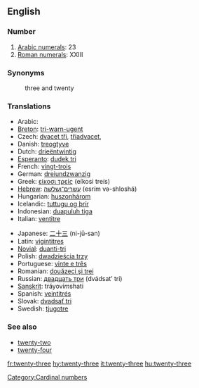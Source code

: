 ==English==

=== Number ===
#[[w:Arabic numerals|Arabic numerals]]: 23
#[[w:Roman numerals|Roman numerals]]: XXIII

=== Synonyms ===
:three and twenty

=== Translations ===
{{top}}
*Arabic: {{ARchar|[[ثلاثة وعشرين]]}} {{Unicode|(θalá:θa w-ʕišrí:n)}}
*[[Breton]]: [[tri-warn-ugent]]
*Czech: [[dvacet tři]], [[třiadvacet]],  
*Danish: [[treogtyve]]
*Dutch: [[drieëntwintig]]
*[[Esperanto]]: [[dudek tri]]
*French: [[vingt-trois]] {{m}}
*German: [[dreiundzwanzig]]
*Greek: [[είκοσι τρείς]] (eíkosi treís)
*[[Hebrew]]: [[עשרים־ושלשה]] (esrím və-shloshá)
*Hungarian: [[huszonhárom]]
*Icelandic: [[tuttugu og þrír]]
*Indonesian: [[duapuluh tiga]]
*Italian: [[ventitre]]
{{mid}}
*Japanese: [[二十三]] (ni-jū-san)
*Latin: [[vigintitres]]
*[[Novial]]: [[duanti-tri]]
*Polish: [[dwadzieścia trzy]]
*Portuguese: [[vinte e três]] {{m}}
*Romanian: [[douăzeci şi trei]]
*Russian: [[двадцать три]] (dvádsat’ tri) 
*[[Sanskrit]]: tráyovi''m''shati
*Spanish: [[veintitrés]]
*Slovak: [[dvadsať tri]] 
*Swedish: [[tjugotre]]
{{bottom}}

=== See also ===
*[[twenty-two]]
*[[twenty-four]]

[[Category:Cardinal numbers]]

[[fr:twenty-three]]
[[hy:twenty-three]]
[[it:twenty-three]]
[[hu:twenty-three]]